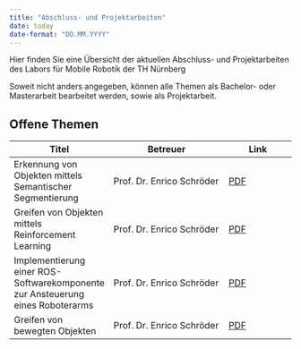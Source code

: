 ```yaml
---
title: "Abschluss- und Projektarbeiten"
date: today
date-format: "DD.MM.YYYY"
---
```


Hier finden Sie eine Übersicht der aktuellen Abschluss- und Projektarbeiten des Labors für Mobile Robotik der TH Nürnberg

Soweit nicht anders angegeben, können alle Themen als Bachelor- oder Masterarbeit bearbeitet werden, sowie als Projektarbeit.

## Offene Themen

| Titel | Betreuer | Link |
|-------|----------|------|
| Erkennung von Objekten mittels Semantischer Segmentierung | Prof. Dr. Enrico Schröder | [PDF](build/2025_03_semseg.pdf) |
| Greifen von Objekten mittels Reinforcement Learning | Prof. Dr. Enrico Schröder | [PDF](build/2025_03_rl_grasping.pdf) |
| Implementierung einer ROS-Softwarekomponente zur Ansteuerung eines Roboterarms | Prof. Dr. Enrico Schröder | [PDF](build/2025_03_armcontroller.pdf) |
| Greifen von bewegten Objekten | Prof. Dr. Enrico Schröder | [PDF](build/2025_03_greifen_bewegte_objekte.pdf) |